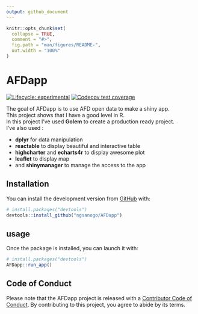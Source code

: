```yaml
---
output: github_document
---
```


<!-- README.md is generated from README.Rmd. Please edit that file -->

```r
knitr::opts_chunk$set(
  collapse = TRUE,
  comment = "#>",
  fig.path = "man/figures/README-",
  out.width = "100%"
)
```

# AFDapp

<!-- badges: start -->
[![Lifecycle: experimental](https://img.shields.io/badge/lifecycle-experimental-orange.svg)](https://lifecycle.r-lib.org/articles/stages.html#experimental)
[![Codecov test coverage](https://codecov.io/gh/ngsanogo/AFDapp/branch/main/graph/badge.svg)](https://codecov.io/gh/ngsanogo/AFDapp?branch=main)
<!-- badges: end -->

The goal of AFDapp is to use AFD open data to make a shiny app.  
This project shows that I have a good level in R.  
In this project I've used **Golem** to create a production ready project.  
I've also used :

  - **dplyr** for data manipulation
  - **reactable** to display beautiful and interactive table
  - **highcharter** and **echarts4r** to display awesome plot
  - **leaflet** to display map
  - and **shinymanager** to manage the access to the app


## Installation

You can install the development version from [GitHub](https://github.com/) with:

``` r
# install.packages("devtools")
devtools::install_github("ngsanogo/AFDapp")
```

## usage

Once the package is installed, you can launch it with:

``` r
# install.packages("devtools")
AFDapp::run_app()
```


## Code of Conduct

Please note that the AFDapp project is released with a [Contributor Code of Conduct](https://contributor-covenant.org/version/2/0/CODE_OF_CONDUCT.html). By contributing to this project, you agree to abide by its terms.
